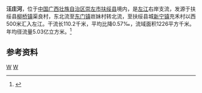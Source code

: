 {{Infobox River
  | river_name      = 汪庄河
  | image_name      = 
  | image_size      = 
  | caption         = 
  | origin          = [[广西壮族自治区|广西壮族自治区]][[扶绥县|扶绥县]][[柳桥镇|柳桥镇]]渠良村
  | mouth           = 广西壮族自治区扶绥县[[新宁镇_(扶绥县)|新宁镇]]充禾村[[左江|左江]]
  | basin_countries = 
  | length          = 110.2 km
  | elevation       = 
  | mouth_elevation = 
  | discharge       = 
  | watershed       = 1226 km<sup>2</sup>
}}
'''汪庄河'''，位于[[中国|中国]][[广西壮族自治区|广西壮族自治区]][[崇左市|崇左市]][[扶绥县|扶绥县]]境内，是[[左江|左江]]右岸支流，发源于扶绥县[[柳桥镇|柳桥镇]]渠良村，东北流至[[东门镇_(扶绥县)|东门镇]]岜妹村转北流，至扶绥县城[[新宁镇_(扶绥县)|新宁镇]]充禾村以西500米汇入左江。干流长110.2千米，平均比降0.57‰，流域面积1226平方千米。年均径流量5.03亿立方米。<ref name="中国河湖大典">{{cite book zh |author=《[[中国河湖大典|中国河湖大典]]》编纂委员会 |title=《中国河湖大典·珠江卷》 |format=M|edition=1 |location=北京 |publisher=中国水利水电出版社 |date=2013年1月 |pages=159页 |id= ISBN 978-7-5170-0561-2}}</ref>

==参考资料==
{{reflist}}

[[Category:左江水系|W]]
[[Category:广西河流|W]]